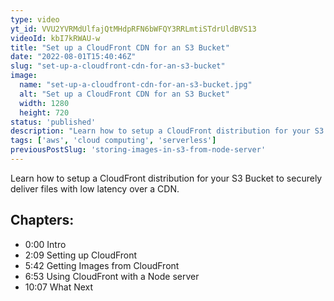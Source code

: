 ```yaml
---
type: video
yt_id: VVU2YVRMdUlfajQtMHdpRFN6bWFQY3RRLmtiSTdrUldBVS13
videoId: kbI7kRWAU-w
title: "Set up a CloudFront CDN for an S3 Bucket"
date: "2022-08-01T15:40:46Z"
slug: "set-up-a-cloudfront-cdn-for-an-s3-bucket"
image: 
  name: "set-up-a-cloudfront-cdn-for-an-s3-bucket.jpg"
  alt: "Set up a CloudFront CDN for an S3 Bucket"
  width: 1280
  height: 720
status: 'published'
description: "Learn how to setup a CloudFront distribution for your S3 Bucket to securely deliver files with low latency over a CDN."
tags: ['aws', 'cloud computing', 'serverless']
previousPostSlug: 'storing-images-in-s3-from-node-server'
---
```


Learn how to setup a CloudFront distribution for your S3 Bucket to securely deliver files with low latency over a CDN.


## Chapters:

* 0:00​ Intro
* 2:09 Setting up CloudFront
* 5:42 Getting Images from CloudFront
* 6:53 Using CloudFront with a Node server
* 10:07 What Next


